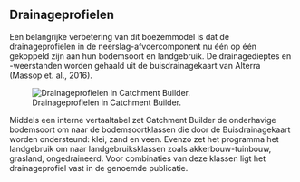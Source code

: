 ## Drainageprofielen

Een belangrijke verbetering van dit boezemmodel is dat de drainageprofielen in de neerslag-afvoercomponent nu één op één gekoppeld zijn aan hun bodemsoort en landgebruik. De drainagedieptes en -weerstanden worden gehaald uit de buisdrainagekaart van Alterra (Massop et. al., 2016). 

![Drainageprofielen in Catchment Builder.](../img/catchment_builder_drainage.png)

Middels een interne vertaaltabel zet Catchment Builder de onderhavige bodemsoort om naar de bodemsoortklassen die door de Buisdrainagekaart worden ondersteund: klei, zand en veen. Evenzo zet het programma het landgebruik om naar landgebruiksklassen zoals akkerbouw-tuinbouw, grasland, ongedraineerd. Voor combinaties van deze klassen ligt het drainageprofiel vast in de genoemde publicatie.
